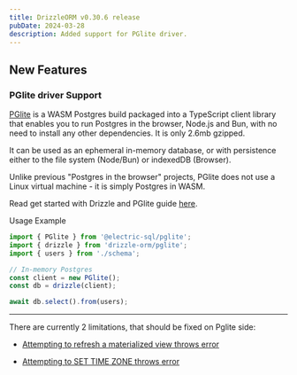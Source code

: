 ```yaml
---
title: DrizzleORM v0.30.6 release
pubDate: 2024-03-28
description: Added support for PGlite driver.
---
```


## New Features

### PGlite driver Support

[PGlite](https://github.com/electric-sql/pglite) is a WASM Postgres build packaged into a TypeScript client library that enables you to run Postgres in the browser, Node.js and Bun, with no need to install any other dependencies. It is only 2.6mb gzipped.

It can be used as an ephemeral in-memory database, or with persistence either to the file system (Node/Bun) or indexedDB (Browser).

Unlike previous "Postgres in the browser" projects, PGlite does not use a Linux virtual machine - it is simply Postgres in WASM.


Read get started with Drizzle and PGlite guide [here](/docs/get-started-postgresql#pglite).

Usage Example
```ts copy {1,6}
import { PGlite } from '@electric-sql/pglite';
import { drizzle } from 'drizzle-orm/pglite';
import { users } from './schema';

// In-memory Postgres
const client = new PGlite();
const db = drizzle(client);

await db.select().from(users);
```
---
There are currently 2 limitations, that should be fixed on Pglite side:

- [Attempting to refresh a materialized view throws error](https://github.com/electric-sql/pglite/issues/63)

- [Attempting to SET TIME ZONE throws error](https://github.com/electric-sql/pglite/issues/62)
